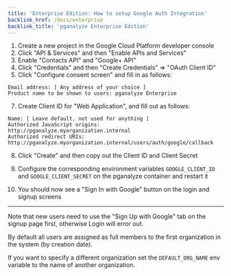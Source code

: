 ```yaml
---
title: 'Enterprise Edition: How to setup Google Auth Integration'
backlink_href: /docs/enterprise
backlink_title: 'pganalyze Enterprise Edition'
---
```


1. Create a new project in the Google Cloud Platform developer console
1. Click "API & Services" and then "Enable APIs and Services"
3. Enable "Contacts API" and "Google+ API"
4. Click "Credentials" and then "Create Credentials" => "OAuth Client ID"
5. Click "Configure consent screen" and fill in as follows:

```
Email address: [ Any address of your choice ]
Product name to be shown to users: pganalyze Enterprise
```

7. Create Client ID for "Web Application", and fill out as follows:

```
Name: [ Leave default, not used for anything ]
Authorized JavaScript origins: http://pganalyze.myorganization.internal
Authorized redirect URIs: http://pganalyze.myorganization.internal/users/auth/google/callback
```

8. Click "Create" and then copy out the Client ID and Client Secret

9. Configure the corresponding environment variables `GOOGLE_CLIENT_ID` and `GOOGLE_CLIENT_SECRET` on the pganalyze container and restart it

10. You should now see a "Sign In with Google" button on the login and signup screens

---

Note that new users need to use the "Sign Up with Google" tab on the signup page first, otherwise Login will error out.

By default all users are assigned as full members to the first organization in the system (by creation date).

If you want to specify a different organization set the `DEFAULT_ORG_NAME` env variable to the name of another organization.
